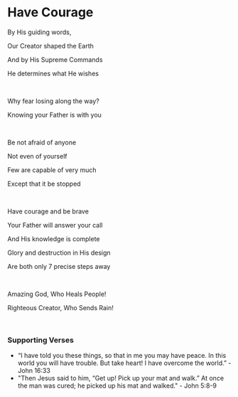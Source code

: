# Have Courage

By His guiding words,

Our Creator shaped the Earth

And by His Supreme Commands

He determines what He wishes

<br />

Why fear losing along the way?

Knowing your Father is with you

<br />

Be not afraid of anyone

Not even of yourself

Few are capable of very much

Except that it be stopped

<br />

Have courage and be brave

Your Father will answer your call

And His knowledge is complete

Glory and destruction in His design

Are both only 7 precise steps away

<br />

Amazing God, Who Heals People!

Righteous Creator, Who Sends Rain!

<br />

### Supporting Verses

- “I have told you these things, so that in me you may have peace. In this world you will have trouble. But take heart! I have overcome the world.” - John 16:33
- "Then Jesus said to him, “Get up! Pick up your mat and walk.” At once the man was cured; he picked up his mat and walked." - John 5:8-9
